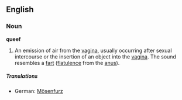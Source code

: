 ==English==
===Noun===
'''queef'''
#An emission of air from the [[vagina]], usually occurring after sexual intercourse or the insertion of an object into the [[vagina]].  The sound resembles a [[fart]] ([[flatulence]] from the [[anus]]).

=====Translations=====
{{top}}
*German: [[Mösenfurz]]
{{bottom}}